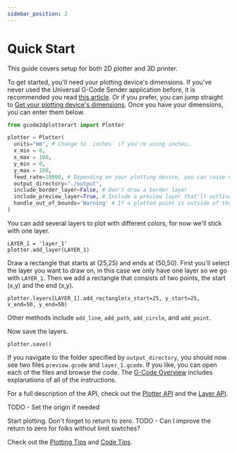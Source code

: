 ```yaml
---
sidebar_position: 2
---
```


# Quick Start

This guide covers setup for both 2D plotter and 3D printer.

To get started, you'll need your plotting device's dimensions. If you've never used the Universal G-Code Sender application before, it is recommended you read [this article](./guides/ugs). Or if you prefer, you can jump straight to [Get your plotting device's dimensions](./guides/ugs#get-your-plotting-devicess-dimensions). Once you have your dimensions, you can enter them below. 

```python
from gcode2dplotterart import Plotter

plotter = Plotter(
  units="mm", # Change to `inches` if you're using inches.
  x_min = 0,
  x_max = 100,
  y_min = 0,
  y_max = 100,
  feed_rate=10000, # Depending on your plotting device, you can raise or lower this value.
  output_directory="./output", 
  include_border_layer=False, # Don't draw a border layer
  include_preview_layer=True, # Include a preview layer that'll outline your print without drawing anything.
  handle_out_of_bounds='Warning' # If a plotted point is outside of the bounds, give a warning, don't plot the point, and keep going.
)
```

You can add several layers to plot with different colors, for now we'll stick with one layer.
```
LAYER_1 = 'layer_1'
plotter.add_layer(LAYER_1)
```

Draw a rectangle that starts at (25,25) and ends at (50,50). First you'll select the layer you want to draw on, in this case we only have one layer so we go with `LAYER_1`. Then we add a rectangle that consists of two points, the start (x,y) and the end (x,y).
```
plotter.layers[LAYER_1].add_rectangle(x_start=25, y_start=25, x_end=50, y_end=50)
```

Other methods include `add_line`, `add_path`, `add_circle`, and `add_point`.  

Now save the layers.

```
plotter.save()
```

If you navigate to the folder specified by `output_directory`, you should now see two files `preview.gcode` and `layer_1.gcode`. If you like, you can open each of the files and browse the code. The [G-Code Overview](./guides/gcode) includes explanations of all of the instructions.

For a full description of the API, check out the [Plotter API](./api/plotter) and the [Layer API](./api/layer).


TODO - Set the origin if needed

Start plotting. Don't forget to return to zero.
TODO - Can I improve the return to zero for folks without limit siwtches?

Check out the [Plotting Tips](./tips/plotting_tips) and [Code Tips](./tips/code_tips).